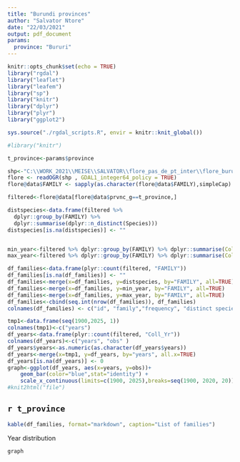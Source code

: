 ---
title: "Burundi provinces"
author: "Salvator Ntore"
date: "22/03/2021"
output: pdf_document
params:
  province: "Bururi"
---

```{r setup, include=FALSE}

knitr::opts_chunk$set(echo = TRUE)
library("rgdal")
library("leaflet")
library("leafem")
library("sp")
library("knitr")
library("dplyr")
library("plyr")
library("ggplot2")
```

```{r, include=FALSE}
sys.source("./rgdal_scripts.R", envir = knitr::knit_global())

#library("knitr")

t_province<-params$province

shp<-"C:\\WORK_2021\\MEISE\\SALVATOR\\flore_pas_de_pt_inter\\flore_burundi_sans_point_inter_provinces.shp"
flore <- readOGR(shp , GDAL1_integer64_policy = TRUE)
flore@data$FAMILY <- sapply(as.character(flore@data$FAMILY),simpleCap)

filtered<-flore@data[flore@data$prvnc_g==t_province,]

distspecies<-data.frame(filtered %>%
  dplyr::group_by(FAMILY) %>%
  dplyr::summarise(dplyr::n_distinct(Species)))
distspecies[is.na(distspecies)] <- ""


min_year<-filtered %>% dplyr::group_by(FAMILY) %>% dplyr::summarise(Coll_Yr = min(as.numeric(as.character(Coll_Yr)),na.rm=TRUE))
max_year<-filtered %>% dplyr::group_by(FAMILY) %>% dplyr::summarise(Coll_Yr = max(as.numeric(as.character(Coll_Yr)),na.rm=TRUE))

df_families<-data.frame(plyr::count(filtered, "FAMILY"))
df_families[is.na(df_families)] <- ""
df_families<-merge(x=df_families, y=distspecies, by="FAMILY", all=TRUE)
df_families<-merge(x=df_families, y=min_year, by="FAMILY", all=TRUE)
df_families<-merge(x=df_families, y=max_year, by="FAMILY", all=TRUE)
df_families<-cbind(seq.int(nrow(df_families)), df_families)
colnames(df_families) <- c("id", "family","frequency", "distinct species", "min year", "max year")

tmp1<-data.frame(seq(1900,2025, 1))
colnames(tmp1)<-c("years")
df_years<-data.frame(plyr::count(filtered, "Coll_Yr"))
colnames(df_years)<-c("years", "obs" )
df_years$years<-as.numeric(as.character(df_years$years))
df_years<-merge(x=tmp1, y=df_years, by="years", all.x=TRUE)
df_years[is.na(df_years)] <- 0
graph<-ggplot(df_years, aes(x=years, y=obs))+
    geom_bar(color="blue",stat="identity") + 
    scale_x_continuous(limits=c(1900, 2025),breaks=seq(1900, 2020, 20))
#knit2html("file")

```

## `r t_province`

```{r echo=FALSE, results='asis',error=F,warning=F}
kable(df_families, format="markdown", caption="List of families")
```


Year distribution
```{r echo=FALSE, results='asis',error=F,warning=F}
graph
```
